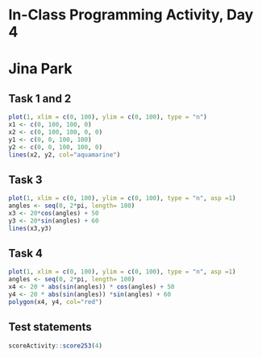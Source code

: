 # In-Class Programming Activity, Day 4
# Jina Park

## Task 1 and 2
```r
plot(1, xlim = c(0, 100), ylim = c(0, 100), type = "n")
x1 <- c(0, 100, 100, 0)
x2 <- c(0, 100, 100, 0, 0)
y1 <- c(0, 0, 100, 100)
y2 <- c(0, 0, 100, 100, 0)
lines(x2, y2, col="aquamarine")
```

## Task 3
```r
plot(1, xlim = c(0, 100), ylim = c(0, 100), type = "n", asp =1)
angles <- seq(0, 2*pi, length= 100)
x3 <- 20*cos(angles) + 50
y3 <- 20*sin(angles) + 60
lines(x3,y3)
```
## Task 4
```r
plot(1, xlim = c(0, 100), ylim = c(0, 100), type = "n", asp =1)
angles <- seq(0, 2*pi, length= 100)
x4 <- 20 * abs(sin(angles)) * cos(angles) + 50
y4 <- 20 * abs(sin(angles)) *sin(angles) + 60
polygon(x4, y4, col="red")
```

## Test statements

```r
scoreActivity::score253(4)
```